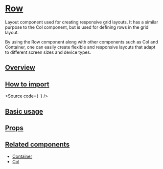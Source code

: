 

<Meta of={Stories} />

# [Row](#row)

Layout component used for creating responsive grid layouts.
It has a similar purpose to the Col component, but is used for defining rows in the grid layout.

By using the Row component along with other components such as Col and Container,
one can easily create flexible and responsive layouts that adapt to different screen sizes and device types.

## [Overview](#overview)

## [How to import](#how-to-import)

<Source
  code={`
`}
/>

## [Basic usage](#basic-usage)

<Canvas of={Stories.Base} />

## [Props](#props)

<ArgTypes of={Stories} />

## [Related components](#related-components)

- [Container](?path=/docs/components-core-layout-fluid-container--docs)
- [Col](?path=/docs/components-core-layout-fluid-col--docs)